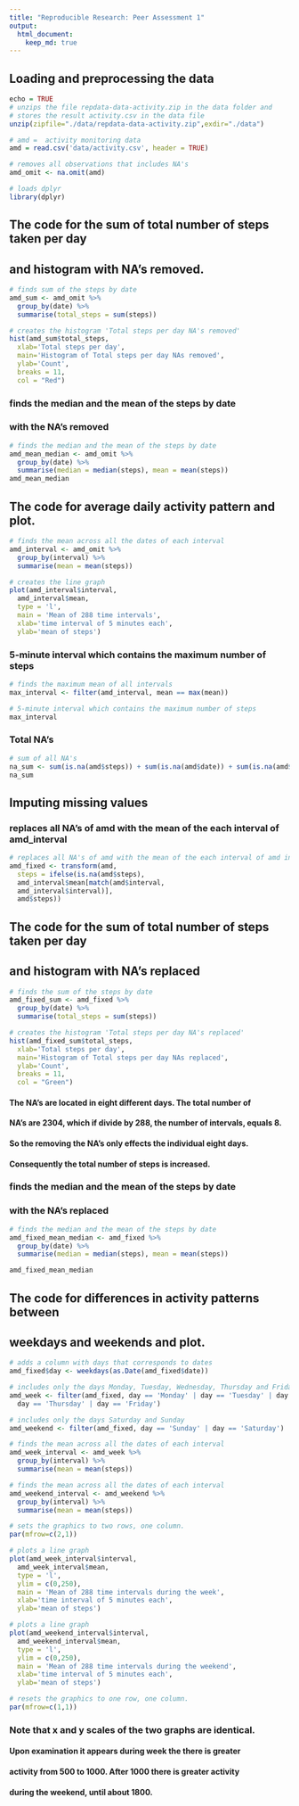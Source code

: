 ```yaml
---
title: "Reproducible Research: Peer Assessment 1"
output: 
  html_document:
    keep_md: true
---
```



## Loading and preprocessing the data

```r
echo = TRUE
# unzips the file repdata-data-activity.zip in the data folder and
# stores the result activity.csv in the data file
unzip(zipfile="./data/repdata-data-activity.zip",exdir="./data")

# amd =  activity monitoring data
amd = read.csv('data/activity.csv', header = TRUE)

# removes all observations that includes NA's
amd_omit <- na.omit(amd)

# loads dplyr
library(dplyr)
```

## The code for the sum of total number of steps taken per day
## and histogram with NA's removed.

```r
# finds sum of the steps by date
amd_sum <- amd_omit %>%
  group_by(date) %>%
  summarise(total_steps = sum(steps))

# creates the histogram 'Total steps per day NA's removed'
hist(amd_sum$total_steps,
  xlab='Total steps per day',
  main='Histogram of Total steps per day NAs removed',
  ylab='Count',
  breaks = 11,
  col = "Red")
```

### finds the median and the mean of the steps by date
### with the NA's removed

```r
# finds the median and the mean of the steps by date
amd_mean_median <- amd_omit %>%
  group_by(date) %>%
  summarise(median = median(steps), mean = mean(steps))
amd_mean_median
```

## The code for average daily activity pattern and plot.

```r
# finds the mean across all the dates of each interval
amd_interval <- amd_omit %>%
  group_by(interval) %>%
  summarise(mean = mean(steps))

# creates the line graph 
plot(amd_interval$interval,
  amd_interval$mean, 
  type = 'l',
  main = 'Mean of 288 time intervals',
  xlab='time interval of 5 minutes each', 
  ylab='mean of steps')

```

### 5-minute interval which contains the maximum number of steps

```r
# finds the maximum mean of all intervals
max_interval <- filter(amd_interval, mean == max(mean))

# 5-minute interval which contains the maximum number of steps
max_interval
```
### Total NA's

```r
# sum of all NA's
na_sum <- sum(is.na(amd$steps)) + sum(is.na(amd$date)) + sum(is.na(amd$interval))
na_sum
```
## Imputing missing values
### replaces all NA's of amd with the mean of the each interval of amd_interval
```r
# replaces all NA's of amd with the mean of the each interval of amd interval
amd_fixed <- transform(amd, 
  steps = ifelse(is.na(amd$steps), 
  amd_interval$mean[match(amd$interval,
  amd_interval$interval)], 
  amd$steps))
```

## The code for the sum of total number of steps taken per day
## and histogram with NA's replaced

```r
# finds the sum of the steps by date
amd_fixed_sum <- amd_fixed %>%
  group_by(date) %>%
  summarise(total_steps = sum(steps))

# creates the histogram 'Total steps per day NA's replaced'
hist(amd_fixed_sum$total_steps,
  xlab='Total steps per day',
  main='Histogram of Total steps per day NAs replaced',
  ylab='Count',
  breaks = 11,
  col = "Green")

```

#### The NA's are located in eight different days. The total number of
#### NA's are 2304, which if divide by 288, the number of intervals, equals 8.
#### So the removing the NA's only effects the individual eight days.
#### Consequently the total number of steps is increased.

### finds the median and the mean of the steps by date
### with the NA's replaced


```r
# finds the median and the mean of the steps by date
amd_fixed_mean_median <- amd_fixed %>%
  group_by(date) %>%
  summarise(median = median(steps), mean = mean(steps))

amd_fixed_mean_median
```

## The code for differences in activity patterns between
## weekdays and weekends and plot.

```r
# adds a column with days that corresponds to dates
amd_fixed$day <- weekdays(as.Date(amd_fixed$date))

# includes only the days Monday, Tuesday, Wednesday, Thursday and Friday.
amd_week <- filter(amd_fixed, day == 'Monday' | day == 'Tuesday' | day == 'Wednesday'|
  day == 'Thursday' | day == 'Friday')

# includes only the days Saturday and Sunday
amd_weekend <- filter(amd_fixed, day == 'Sunday' | day == 'Saturday')

# finds the mean across all the dates of each interval
amd_week_interval <- amd_week %>%
  group_by(interval) %>%
  summarise(mean = mean(steps))

# finds the mean across all the dates of each interval
amd_weekend_interval <- amd_weekend %>%
  group_by(interval) %>%
  summarise(mean = mean(steps))

# sets the graphics to two rows, one column.
par(mfrow=c(2,1))

# plots a line graph
plot(amd_week_interval$interval,
  amd_week_interval$mean, 
  type = 'l',
  ylim = c(0,250),
  main = 'Mean of 288 time intervals during the week',
  xlab='time interval of 5 minutes each', 
  ylab='mean of steps')

# plots a line graph
plot(amd_weekend_interval$interval,
  amd_weekend_interval$mean, 
  type = 'l',
  ylim = c(0,250),
  main = 'Mean of 288 time intervals during the weekend',
  xlab='time interval of 5 minutes each', 
  ylab='mean of steps')

# resets the graphics to one row, one column.
par(mfrow=c(1,1))
```

### Note that x and y scales of the two graphs are identical.
#### Upon examination it appears during week the there is greater
#### activity from 500 to 1000.  After 1000 there is greater activity
#### during the weekend, until about 1800.